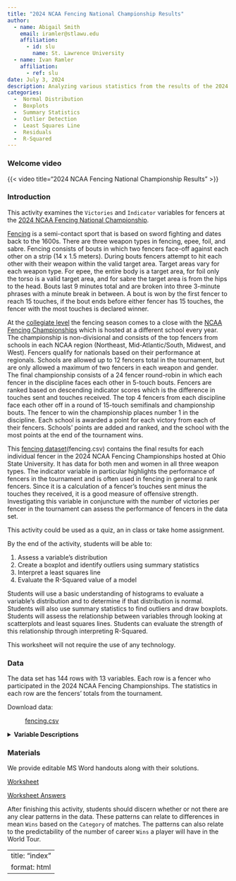 ```yaml
---
title: "2024 NCAA Fencing National Championship Results"
author:
  - name: Abigail Smith
    email: iramler@stlawu.edu
    affiliation:
      - id: slu
        name: St. Lawrence University
  - name: Ivan Ramler
    affiliation:
      - ref: slu
date: July 3, 2024
description: Analyzing various statistics from the results of the 2024 NCAA Fencing National Championships for both genders and all weapons. 
categories:
  -  Normal Distribution
  -  Boxplots
  -  Summary Statistics
  -  Outlier Detection
  -  Least Squares Line
  -  Residuals
  -  R-Squared
---
```


### Welcome video

{{< video  title="2024 NCAA Fencing National Championship Results" >}}

### Introduction

This activity examines the `Victories` and `Indicator` variables for fencers at the [2024 NCAA Fencing National Championship](https://en.wikipedia.org/wiki/NCAA_Fencing_Championships){target="_blank"}. 

[Fencing](https://en.wikipedia.org/wiki/Fencing){target="_blank"} is a semi-contact sport that is based on sword fighting and dates back to the 1600s. There are three weapon types in fencing, epee, foil, and sabre. Fencing consists of bouts in which two fencers face-off against each other on a strip (14 x 1.5 meters). During bouts fencers attempt to hit each other with their weapon within the valid target area. Target areas vary for each weapon type. For epee, the entire body is a target area, for foil only the torso is a valid target area, and for sabre the target area is from the hips to the head. Bouts last 9 minutes total and are broken into three 3-minute phrases with a minute break in between. A bout is won by the first fencer to reach 15 touches, if the bout ends before either fencer has 15 touches, the fencer with the most touches is
declared winner.

At the [collegiate level](https://en.wikipedia.org/wiki/Collegiate_fencing){target="_blank"}
the fencing season comes to a close with the [NCAA Fencing Championships](https://en.wikipedia.org/wiki/NCAA_Fencing_Championships){target="_blank"} which is hosted at a different school every year. The championship is non-divisional and consists of the top fencers from schools in each NCAA region (Northeast, Mid-Atlantic/South, Midwest, and West). Fencers qualify for nationals based on their performance at regionals. Schools are allowed up to 12 fencers total in the tournament, but are only allowed a maximum of two fencers in each weapon and gender. The final championship consists of a 24 fencer round-robin in which each fencer in the discipline faces each other in 5-touch bouts. Fencers are ranked based on descending indicator scores which is the difference in touches sent and touches received. The top 4 fencers from each discipline face each other off in a round of 15-touch semifinals and championship bouts. The fencer to win the championship places number 1 in the discipline. Each school is awarded a point for each victory from each of their fencers. Schools' points are added and ranked, and the school with the most points at the end of the tournament wins.

This [fencing dataset](fencing.csv){target="_blank"}(fencing.csv) contains the final results for each individual fencer in the 2024 NCAA Fencing Championships hosted at Ohio State University. It has data for both men and women in all three weapon types. The indicator variable in particular highlights the performance of fencers in the tournament and is often used in fencing in general to rank fencers. Since it is a calculation of a fencer's touches sent minus the touches they received, it is a good measure of offensive strength. Investigating this variable in conjuncture with the number of victories per fencer in the tournament can assess the performance of fencers in the data set.

::: {.callout-note collapse="true" title="Activity Length" appearance="minimal"}
This activity could be used as a quiz, an in class or take home assignment. 
:::



::: {.callout-note collapse="true" title="Learning Objectives" appearance="minimal"}
By the end of the activity, students will be able to:

1.  Assess a variable's distribution
2.  Create a boxplot and identify outliers using summary statistics
3.  Interpret a least squares line
4.  Evaluate the R-Squared value of a model
:::

::: {.callout-note collapse="true" title="Methods" appearance="minimal"}
Students will use a basic understanding of histograms to evaluate a variable's distribution and to determine if that distribution is normal. Students will also use summary statistics to find outliers and draw boxplots. Students will assess the relationship between variables through looking at scatterplots and least squares lines. Students can evaluate the strength of this relationship through interpreting R-Squared. 
:::

::: {.callout-note collapse="true" title="Technology Requirements" appearance="minimal"}
This worksheet will not require the use of any technology.
:::

### Data

The data set has 144 rows with 13 variables. Each row is a fencer who participated in the 2024 NCAA Fencing Championships. The statistics in each row are the fencers' totals from the tournament.

Download data: 

: [fencing.csv](fencing.csv){target="_blank"}

<details>
<summary><b>Variable Descriptions</b></summary>

| Variable   | Description                                                                                                             |
|-----------------------|------------------------------------------------|
| `Place` | The place the fencer finished the tournament in. |
| `Tied` | If the fencer was tied for their place with someone else, `TRUE` or `FALSE`. |
| `Name` | The fencer's name in `first name last name` order. |
| `School` | The school the fencer is representing. |
| `Victories`   | The total victories the fencer had in the tournament. |
| `Bouts`  | The number of bouts the fencer was in in the tournament. |
| `Pct` | The percentage of wins (`Victories`/`Bouts`) the fencer had in the tournament. |
| `TS`  | The total touches sent by the fencer in the tournament, meaning touches they scored against opponents. |
| `TR` | The total touches received by the fencer in the tournament, meaning touches scored against the fencer. |
| `Ind` | The indicator score, calculated by `TS`-`TR`. |
| `Gender` | The fencer's gender, `Women` or `Men`. |
| `Ivy` | If the fencer's school is in the Ivy League, `Ivy` or `Non-Ivy`. |


**Data Source**

[Website the Data was Scraped From](https://ncaa.escrimeresults.com/ncaa2024.html){target="_blank"}=

**More information on the rules and set up**

[Olympic Badminton Rules](https://olympics.com/en/news/badminton-guide-how-to-play-rules-olympic-history){target="_blank"}

[Badminton Wikipedia](https://en.wikipedia.org/wiki/Badminton){target="_blank"}

[BWF Tour Website](https://bwfworldtour.bwfbadminton.com/){target="_blank"}

[BWF Tour Wikipedia](https://en.wikipedia.org/wiki/BWF_World_Tour){target="_blank"}

</details>

### Materials

We provide editable MS Word handouts along with their solutions.

[Worksheet](badminton_worksheet.docx)

[Worksheet Answers](badminton_worksheet_KEY.docx)

::: {.callout-note collapse="true" title="Conclusion" appearance="minimal"}
After finishing this activity, students should discern whether or not there are any clear patterns in the data. These patterns can relate to differences in mean `Wins` based on the `Category` of matches. The patterns can also relate to the predictability of the number of career `Wins` a player will have in the World Tour. 
:::
---
title: "index"
format: html
---

